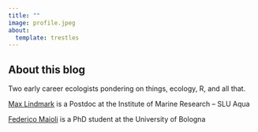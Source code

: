 ```yaml
---
title: ""
image: profile.jpeg
about:
  template: trestles
---
```


## About this blog

Two early career ecologists pondering on things, ecology, R, and all that.

[Max Lindmark](https://maxlindmark.github.io/) is a Postdoc at the Institute of Marine Research -- SLU Aqua

[Federico Maioli](https://ruizfederico.github.io/) is a PhD student at the University of Bologna

